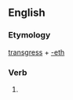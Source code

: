 ==English==

===Etymology===
[[transgress]] + [[-eth]]

===Verb===
{{head|en|verb form}}

# {{en-archaic third-person singular of|transgress}}